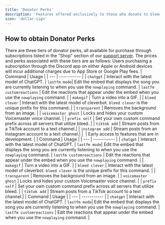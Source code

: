 ```yaml
---
title: 'Donator Perks'
description: 'Features offered exclusively to those who donate to bleed.'
icon: 'dollar-sign'
---
```

## How to obtain Donator Perks
There are three tiers of donator perks, all available for purchase through subscriptions listed in the "Shop" section of our [support server](https://discord.gg/bleed). The prices and perks associated with these tiers are as follows:
<Warning>Users purchasing a subscription through the Discord app on either Apple or Android devices will incur additional charges due to App Store or Google Play fees.</Warning>
<Tabs>
  <Tab title="Tier 3 (USD$24.99)">
| Command | Usage |
| --- | ----------- |
| `chatgpt` | Interact with the latest model of ChatGPT. 
| `lastfm mode`| Edit the embed that displays the song you are currently listening to when you use the `nowplaying` command.
| `lastfm customreactions` | Edit the reactions that appear under the embed when you use the `nowplaying` command. |
| `makegif` | Turn a video into a GIF. |
| `bleed clever` | Interact with the latest model of cleverbot. `bleed clever` is the unique prefix for this command. |
| `transparent` | Removes the background from an image. |
| `voicemaster ghost` | Locks and hides your custom Voicemaster voice channel. |
| `prefix self` | Set your own custom command prefix across all servers that utilize bleed. |
| `tiktok add` | Stream posts from a TikTok account to a text channel.|
| `instagram add` | Stream posts from an Instagram account to a text channel.|
| ​ | Early access to features that are in development. |
  </Tab>
  <Tab title="Tier 2 (USD$9.99)">
| Command | Usage |
| --- | ----------- |
| `chatgpt` | Interact with the latest model of ChatGPT. 
| `lastfm mode`| Edit the embed that displays the song you are currently listening to when you use the `nowplaying` command.
| `lastfm customreactions` | Edit the reactions that appear under the embed when you use the `nowplaying` command. |
| `makegif` | Turn a video into a GIF. |
| `bleed clever` | Interact with the latest model of cleverbot. `bleed clever` is the unique prefix for this command. |
| `transparent` | Removes the background from an image. |
| `voicemaster ghost` | Locks and hides your custom Voicemaster voice channel. |
| `prefix self` | Set your own custom command prefix across all servers that utilize bleed. |
| `tiktok add` | Stream posts from a TikTok account to a text channel.|
  </Tab>
  <Tab title="Tier 1 (USD$4.99)">
| Command | Usage |
| --- | ----------- |
| `chatgpt` | Interact with the latest model of ChatGPT. 
| `lastfm mode`| Edit the embed that displays the song you are currently listening to when you use the `nowplaying` command.
| `lastfm customreactions` | Edit the reactions that appear under the embed when you use the `nowplaying` command. |
  </Tab>
</Tabs>




